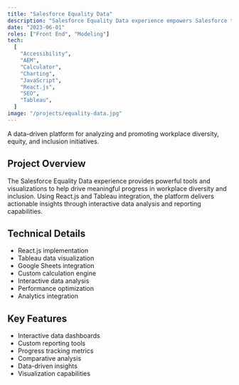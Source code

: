 ```yaml
---
title: "Salesforce Equality Data"
description: "Salesforce Equality Data experience empowers Salesforce to harness data-driven insights for promoting workplace diversity, equity, and inclusion."
date: "2023-06-01"
roles: ["Front End", "Modeling"]
tech:
  [
    "Accessibility",
    "AEM",
    "Calculator",
    "Charting",
    "JavaScript",
    "React.js",
    "SEO",
    "Tableau",
  ]
image: "/projects/equality-data.jpg"
---
```


A data-driven platform for analyzing and promoting workplace diversity, equity, and inclusion initiatives.

## Project Overview

The Salesforce Equality Data experience provides powerful tools and visualizations to help drive meaningful progress in workplace diversity and inclusion. Using React.js and Tableau integration, the platform delivers actionable insights through interactive data analysis and reporting capabilities.

## Technical Details

- React.js implementation
- Tableau data visualization
- Google Sheets integration
- Custom calculation engine
- Interactive data analysis
- Performance optimization
- Analytics integration

## Key Features

- Interactive data dashboards
- Custom reporting tools
- Progress tracking metrics
- Comparative analysis
- Data-driven insights
- Visualization capabilities
